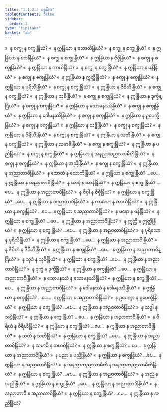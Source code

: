 ```yaml
---
title: "1.1.2.2 ပစ္စနီက"
tableOfContents: false
sidebar:
  order: 2
type: "tipitaka"
basket: "ab"
---
```



<DynamicBreadcrumb />

<Division number="26">

<Paragraph number="217">
»  န စက္ခု န စက္ခုန္ဒြိယံ?
</Paragraph>

<Paragraph number="218">
«  န ဣန္ဒြိယာ န သောတိန္ဒြိယံ?
</Paragraph>

<Paragraph number="219">
»  န စက္ခု န စက္ခုန္ဒြိယံ?
</Paragraph>

<Paragraph number="220">
«  န ဣန္ဒြိယာ န ဃာနိန္ဒြိယံ?
</Paragraph>

<Paragraph number="221">
»  န စက္ခု န စက္ခုန္ဒြိယံ?
</Paragraph>

<Paragraph number="222">
«  န ဣန္ဒြိယာ န ဇိဝှိန္ဒြိယံ?
</Paragraph>

<Paragraph number="223">
»  န စက္ခု န စက္ခုန္ဒြိယံ?
</Paragraph>

<Paragraph number="224">
«  န ဣန္ဒြိယာ န ကာယိန္ဒြိယံ?
</Paragraph>

<Paragraph number="225">
»  န စက္ခု န စက္ခုန္ဒြိယံ?
</Paragraph>

<Paragraph number="226">
«  န ဣန္ဒြိယာ န မနိန္ဒြိယံ?
</Paragraph>

<Paragraph number="227">
»  န စက္ခု န စက္ခုန္ဒြိယံ?
</Paragraph>

<Paragraph number="228">
«  န ဣန္ဒြိယာ န ဣတ္ထိန္ဒြိယံ?
</Paragraph>

<Paragraph number="229">
»  န စက္ခု န စက္ခုန္ဒြိယံ?
</Paragraph>

<Paragraph number="230">
«  န ဣန္ဒြိယာ န ပုရိသိန္ဒြိယံ?
</Paragraph>

<Paragraph number="231">
»  န စက္ခု န စက္ခုန္ဒြိယံ?
</Paragraph>

<Paragraph number="232">
«  န ဣန္ဒြိယာ န ဇီဝိတိန္ဒြိယံ?
</Paragraph>

<Paragraph number="233">
»  န စက္ခု န စက္ခုန္ဒြိယံ?
</Paragraph>

<Paragraph number="234">
«  န ဣန္ဒြိယာ န သုခိန္ဒြိယံ?
</Paragraph>

<Paragraph number="235">
»  န စက္ခု န စက္ခုန္ဒြိယံ?
</Paragraph>

<Paragraph number="236">
«  န ဣန္ဒြိယာ န ဒုက္ခိန္ဒြိယံ?
</Paragraph>

<Paragraph number="237">
»  န စက္ခု န စက္ခုန္ဒြိယံ?
</Paragraph>

<Paragraph number="238">
«  န ဣန္ဒြိယာ န သောမနဿိန္ဒြိယံ?
</Paragraph>

<Paragraph number="239">
»  န စက္ခု န စက္ခုန္ဒြိယံ?
</Paragraph>

<Paragraph number="240">
«  န ဣန္ဒြိယာ န ဒေါမနဿိန္ဒြိယံ?
</Paragraph>

<Paragraph number="241">
»  န စက္ခု န စက္ခုန္ဒြိယံ?
</Paragraph>

<Paragraph number="242">
«  န ဣန္ဒြိယာ န ဥပေက္ခိန္ဒြိယံ?
</Paragraph>

<Paragraph number="243">
»  န စက္ခု န စက္ခုန္ဒြိယံ?
</Paragraph>

<Paragraph number="244">
«  န ဣန္ဒြိယာ န သဒ္ဓိန္ဒြိယံ?
</Paragraph>

<Paragraph number="245">
»  န စက္ခု န စက္ခုန္ဒြိယံ?
</Paragraph>

<Paragraph number="246">
«  န ဣန္ဒြိယာ န ဝီရိယိန္ဒြိယံ?
</Paragraph>

<Paragraph number="247">
»  န စက္ခု န စက္ခုန္ဒြိယံ?
</Paragraph>

<Paragraph number="248">
«  န ဣန္ဒြိယာ န သတိန္ဒြိယံ?
</Paragraph>

<Paragraph number="249">
»  န စက္ခု န စက္ခုန္ဒြိယံ?
</Paragraph>

<Paragraph number="250">
«  န ဣန္ဒြိယာ န သမာဓိန္ဒြိယံ?
</Paragraph>

<Paragraph number="251">
»  န စက္ခု န စက္ခုန္ဒြိယံ?
</Paragraph>

<Paragraph number="252">
«  န ဣန္ဒြိယာ န ပညိန္ဒြိယံ?
</Paragraph>

<Paragraph number="253">
»  န စက္ခု န စက္ခုန္ဒြိယံ?
</Paragraph>

<Paragraph number="254">
«  န ဣန္ဒြိယာ န အနညာတညဿာမီတိန္ဒြိယံ?
</Paragraph>

<Paragraph number="255">
»  န စက္ခု န စက္ခုန္ဒြိယံ?
</Paragraph>

<Paragraph number="256">
«  န ဣန္ဒြိယာ န အညိန္ဒြိယံ?
</Paragraph>

<Paragraph number="257">
»  န စက္ခု န စက္ခုန္ဒြိယံ?
</Paragraph>

<Paragraph number="258">
«  န ဣန္ဒြိယာ န အညာတာဝိန္ဒြိယံ?
</Paragraph>

</Division>
<Division number="27">

<Paragraph number="259">
»  န သောတံ န သောတိန္ဒြိယံ?
</Paragraph>

<Paragraph number="260">
«  န ဣန္ဒြိယာ န စက္ခုန္ဒြိယံ? …ပေ…  န ဣန္ဒြိယာ န အညာတာဝိန္ဒြိယံ?
</Paragraph>

</Division>
<Division number="28">

<Paragraph number="261">
»  န ဃာနံ န ဃာနိန္ဒြိယံ?
</Paragraph>

<Paragraph number="262">
«  န ဣန္ဒြိယာ န စက္ခုန္ဒြိယံ? …ပေ…  န ဣန္ဒြိယာ န အညာတာဝိန္ဒြိယံ?
</Paragraph>

</Division>
<Division number="29">

<Paragraph number="263">
»  န ဇိဝှါ န ဇိဝှိန္ဒြိယံ?
</Paragraph>

<Paragraph number="264">
«  န ဣန္ဒြိယာ န စက္ခုန္ဒြိယံ? …ပေ…  န ဣန္ဒြိယာ န အညာတာဝိန္ဒြိယံ?
</Paragraph>

</Division>
<Division number="30">

<Paragraph number="265">
»  န ကာယော န ကာယိန္ဒြိယံ?
</Paragraph>

<Paragraph number="266">
«  န ဣန္ဒြိယာ န စက္ခုန္ဒြိယံ? …ပေ…  န ဣန္ဒြိယာ န အညာတာဝိန္ဒြိယံ?
</Paragraph>

</Division>
<Division number="31">

<Paragraph number="267">
»  န မနော န မနိန္ဒြိယံ?
</Paragraph>

<Paragraph number="268">
«  န ဣန္ဒြိယာ န စက္ခုန္ဒြိယံ? …ပေ…  န ဣန္ဒြိယာ န အညာတာဝိန္ဒြိယံ?
</Paragraph>

</Division>
<Division number="32">

<Paragraph number="269">
»  န ဣတ္ထီ န ဣတ္ထိန္ဒြိယံ?
</Paragraph>

<Paragraph number="270">
«  န ဣန္ဒြိယာ န စက္ခုန္ဒြိယံ? …ပေ…  န ဣန္ဒြိယာ န အညာတာဝိန္ဒြိယံ?
</Paragraph>

</Division>
<Division number="33">

<Paragraph number="271">
»  န ပုရိသော န ပုရိသိန္ဒြိယံ?
</Paragraph>

<Paragraph number="272">
«  န ဣန္ဒြိယာ န စက္ခုန္ဒြိယံ? …ပေ…  န ဣန္ဒြိယာ န အညာတာဝိန္ဒြိယံ?
</Paragraph>

</Division>
<Division number="34">

<Paragraph number="273">
»  န ဇီဝိတံ န ဇီဝိတိန္ဒြိယံ?
</Paragraph>

<Paragraph number="274">
«  န ဣန္ဒြိယာ န စက္ခုန္ဒြိယံ? …ပေ…  န ဣန္ဒြိယာ န အညာတာဝိန္ဒြိယံ?
</Paragraph>

</Division>
<Division number="35">

<Paragraph number="275">
»  န သုခံ န သုခိန္ဒြိယံ?
</Paragraph>

<Paragraph number="276">
«  န ဣန္ဒြိယာ န စက္ခုန္ဒြိယံ? …ပေ…  န ဣန္ဒြိယာ န အညာတာဝိန္ဒြိယံ?
</Paragraph>

</Division>
<Division number="36">

<Paragraph number="277">
»  န ဒုက္ခံ န ဒုက္ခိန္ဒြိယံ?
</Paragraph>

<Paragraph number="278">
«  န ဣန္ဒြိယာ န စက္ခုန္ဒြိယံ? …ပေ…  န ဣန္ဒြိယာ န အညာတာဝိန္ဒြိယံ?
</Paragraph>

</Division>
<Division number="37">

<Paragraph number="279">
»  န သောမနဿံ န သောမနဿိန္ဒြိယံ?
</Paragraph>

<Paragraph number="280">
«  န ဣန္ဒြိယာ န စက္ခုန္ဒြိယံ? …ပေ…  န ဣန္ဒြိယာ န အညာတာဝိန္ဒြိယံ?
</Paragraph>

</Division>
<Division number="38">

<Paragraph number="281">
»  န ဒေါမနဿံ န ဒေါမနဿိန္ဒြိယံ?
</Paragraph>

<Paragraph number="282">
«  န ဣန္ဒြိယာ န စက္ခုန္ဒြိယံ? …ပေ…  န ဣန္ဒြိယာ န အညာတာဝိန္ဒြိယံ?
</Paragraph>

</Division>
<Division number="39">

<Paragraph number="283">
»  န ဥပေက္ခာ န ဥပေက္ခိန္ဒြိယံ?
</Paragraph>

<Paragraph number="284">
«  န ဣန္ဒြိယာ န စက္ခုန္ဒြိယံ? …ပေ…  န ဣန္ဒြိယာ န အညာတာဝိန္ဒြိယံ?
</Paragraph>

</Division>
<Division number="40">

<Paragraph number="285">
»  န သဒ္ဓါ န သဒ္ဓိန္ဒြိယံ?
</Paragraph>

<Paragraph number="286">
«  န ဣန္ဒြိယာ န စက္ခုန္ဒြိယံ? …ပေ…  န ဣန္ဒြိယာ န အညာတာဝိန္ဒြိယံ?
</Paragraph>

</Division>
<Division number="41">

<Paragraph number="287">
»  န ဝီရိယံ န ဝီရိယိန္ဒြိယံ?
</Paragraph>

<Paragraph number="288">
«  န ဣန္ဒြိယာ န စက္ခုန္ဒြိယံ? …ပေ…  န ဣန္ဒြိယာ န အညာတာဝိန္ဒြိယံ?
</Paragraph>

</Division>
<Division number="42">

<Paragraph number="289">
»  န သတိ န သတိန္ဒြိယံ?
</Paragraph>

<Paragraph number="290">
«  န ဣန္ဒြိယာ န စက္ခုန္ဒြိယံ? …ပေ…  န ဣန္ဒြိယာ န အညာတာဝိန္ဒြိယံ?
</Paragraph>

</Division>
<Division number="43">

<Paragraph number="291">
»  န သမာဓိ န သမာဓိန္ဒြိယံ?
</Paragraph>

<Paragraph number="292">
«  န ဣန္ဒြိယာ န စက္ခုန္ဒြိယံ? …ပေ…  န ဣန္ဒြိယာ န အညာတာဝိန္ဒြိယံ?
</Paragraph>

</Division>
<Division number="44">

<Paragraph number="293">
»  န ပညာ န ပညိန္ဒြိယံ?
</Paragraph>

<Paragraph number="294">
«  န ဣန္ဒြိယာ န စက္ခုန္ဒြိယံ? …ပေ…  န ဣန္ဒြိယာ န အညာတာဝိန္ဒြိယံ?
</Paragraph>

</Division>
<Division number="45">

<Paragraph number="295">
»  န အနညာတညဿာမီတိ န အနညာတညဿာမီတိန္ဒြိယံ?
</Paragraph>

<Paragraph number="296">
«  န ဣန္ဒြိယာ န စက္ခုန္ဒြိယံ? …ပေ…  န ဣန္ဒြိယာ န အညာတာဝိန္ဒြိယံ?
</Paragraph>

</Division>
<Division number="46">

<Paragraph number="297">
»  န အညံ န အညိန္ဒြိယံ?
</Paragraph>

<Paragraph number="298">
«  န ဣန္ဒြိယာ န စက္ခုန္ဒြိယံ? …ပေ…  န ဣန္ဒြိယာ န အညာတာဝိန္ဒြိယံ?
</Paragraph>

</Division>
<Division number="47">

<Paragraph number="299">
»  န အညာတာဝီ န အညာတာဝိန္ဒြိယံ?
</Paragraph>

<Paragraph number="300">
«  န ဣန္ဒြိယာ န စက္ခုန္ဒြိယံ? …ပေ…  န ဣန္ဒြိယာ န အညိန္ဒြိယံ?
</Paragraph>
</Division>